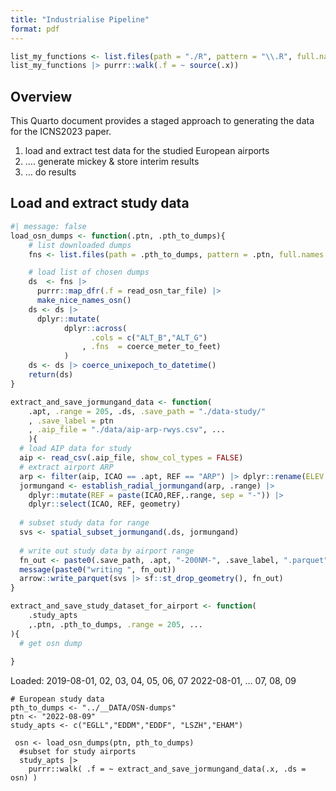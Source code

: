 ```yaml
---
title: "Industrialise Pipeline"
format: pdf
---
```


```r
list_my_functions <- list.files(path = "./R", pattern = "\\.R", full.names = TRUE)
list_my_functions |> purrr::walk(.f = ~ source(.x))
```


## Overview

This Quarto document provides a staged approach to generating the data for the ICNS2023 paper.

1. load and extract test data for the studied European airports
2. .... generate mickey & store interim results
3. ... do results


## Load and extract study data

```r
#| message: false
load_osn_dumps <- function(.ptn, .pth_to_dumps){
    # list downloaded dumps
    fns <- list.files(path = .pth_to_dumps, pattern = .ptn, full.names = TRUE)

    # load list of chosen dumps
    ds  <- fns |> 
      purrr::map_dfr(.f = read_osn_tar_file) |> 
      make_nice_names_osn()
    ds <- ds |> 
      dplyr::mutate(
            dplyr::across(
                  .cols = c("ALT_B","ALT_G")
                , .fns  = coerce_meter_to_feet)
            ) 
    ds <- ds |> coerce_unixepoch_to_datetime()
    return(ds)
}

extract_and_save_jormungand_data <- function(
    .apt, .range = 205, .ds, .save_path = "./data-study/"
    , .save_label = ptn
    , .aip_file = "./data/aip-arp-rwys.csv", ...
    ){
  # load AIP data for study  
  aip <- read_csv(.aip_file, show_col_types = FALSE)
  # extract airport ARP
  arp <- filter(aip, ICAO == .apt, REF == "ARP") |> dplyr::rename(ELEV = GEOM_ALT)
  jormungand <- establish_radial_jormungand(arp, .range) |> 
    dplyr::mutate(REF = paste(ICAO,REF,.range, sep = "-")) |> 
    dplyr::select(ICAO, REF, geometry)
  
  # subset study data for range
  svs <- spatial_subset_jormungand(.ds, jormungand)
  
  # write out study data by airport range
  fn_out <- paste0(.save_path, .apt, "-200NM-", .save_label, ".parquet")
  message(paste0("writing ", fn_out))
  arrow::write_parquet(svs |> sf::st_drop_geometry(), fn_out)
}

extract_and_save_study_dataset_for_airport <- function(
    .study_apts
    ,.ptn, .pth_to_dumps, .range = 205, ...
){
  # get osn dump
 
}

```

Loaded: 
 2019-08-01, 02, 03, 04, 05, 06, 07
 2022-08-01, ... 07, 08, 09

```{}
# European study data
pth_to_dumps <- "../__DATA/OSN-dumps"
ptn <- "2022-08-09"
study_apts <- c("EGLL","EDDM","EDDF", "LSZH","EHAM")

 osn <- load_osn_dumps(ptn, pth_to_dumps)
  #subset for study airports
  study_apts |> 
    purrr::walk( .f = ~ extract_and_save_jormungand_data(.x, .ds = osn) )
```

